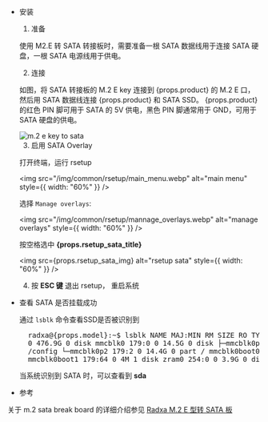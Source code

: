 - 安装

  1. 准备

  使用 M2.E 转 SATA 转接板时，需要准备一根 SATA 数据线用于连接 SATA 硬盘，一根 SATA 电源线用于供电。

  2. 连接

  如图，将 SATA 转接板的 M.2 E key 连接到 {props.product} 的 M.2 E 口，然后用 SATA 数据线连接 {props.product} 和 SATA SSD。
  {props.product} 的红色 PIN 脚可用于 SATA 的 5V 供电，黑色 PIN 脚通常用于 GND，可用于 SATA 硬盘的供电。

  <img src={props.em2tosata} alt="m.2 e key to sata" />

  3. 启用 SATA Overlay

  打开终端，运行 rsetup

  <img
    src="/img/common/rsetup/main_menu.webp"
    alt="main menu"
    style={{ width: "60%" }}
  />

  选择 `Manage overlays`:

  <img
    src="/img/common/rsetup/mannage_overlays.webp"
    alt="manage overlays"
    style={{ width: "60%" }}
  />

  按空格选中 <strong> {props.rsetup_sata_title} </strong>

  <img src={props.rsetup_sata_img} alt="rsetup sata" style={{ width: "60%" }} />

  4. 按 <strong>ESC 键</strong> 退出 rsetup， 重启系统

- 查看 SATA 是否挂载成功

  通过 `lsblk` 命令查看SSD是否被识别到

  <pre>
    radxa@{props.model}:~$ lsblk NAME MAJ:MIN RM SIZE RO TYPE MOUNTPOINT sda 8:0
    0 476.9G 0 disk mmcblk0 179:0 0 14.5G 0 disk ├─mmcblk0p1 179:1 0 16M 0 part
    /config └─mmcblk0p2 179:2 0 14.4G 0 part / mmcblk0boot0 179:32 0 4M 1 disk
    mmcblk0boot1 179:64 0 4M 1 disk zram0 254:0 0 3.9G 0 disk [SWAP]
  </pre>

  当系统识别到 SATA 时，可以查看到 **sda**

- 参考

关于 m.2 sata break board 的详细介绍参见 [Radxa M.2 E 型转 SATA 板](/accessories/m2e-tosata)
